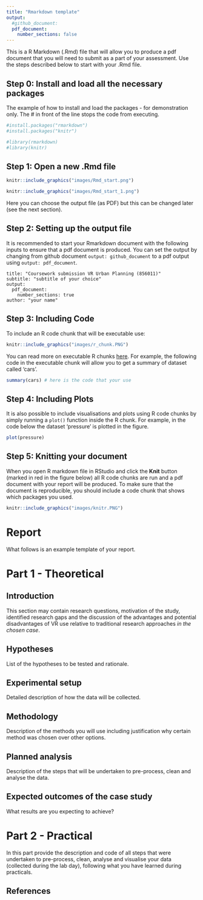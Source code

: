 ```yaml
---
title: "Rmarkdown template"
output:
  #github_document:
  pdf_document:
    number_sections: false
---
```

This is a R Markdown (.Rmd) file that will allow you to produce a pdf document that you will need to submit as a part of your assessment. Use the steps described below to start with your .Rmd file.

## Step 0: Install and load all the necessary packages
The example of how to install and load the packages - for demonstration only. The # in front of the line stops the code from executing.

```r
#install.packages("rmarkdown")
#install.packages("knitr")

#library(rmarkdown)
#library(knitr)
```


## Step 1: Open a new .Rmd file
```r
knitr::include_graphics("images/Rmd_start.png")
```
```r
knitr::include_graphics("images/Rmd_start_1.png")
```

Here you can choose the output file (as PDF) but this can be changed later (see the next section).

## Step 2: Setting up the output file
It is recommended to start your Rmarkdown document with the following inputs to ensure that a pdf document is produced. You can set the output by changing from github document `output: github_document` to  a pdf output using `output: pdf_document`.
```
title: "Coursework submission VR Urban Planning (856011)"
subtitle: "subtitle of your choice"
output:
  pdf_document:
    number_sections: true
author: "your name"

```

## Step 3: Including Code
To include an R code chunk that will be executable use:
```r
knitr::include_graphics("images/r_chunk.PNG")
```

You can read more on executable R chunks [here](https://www.earthdatascience.org/courses/earth-analytics/document-your-science/rmarkdown-code-chunks-comments-knitr/). For example, the following code in the executable chunk will allow you to get a summary of dataset called 'cars'.

```r
summary(cars) # here is the code that your use
```

## Step 4: Including Plots
It is also possible to include visualisations and plots using R code chunks by simply running a `plot()` function inside the R chunk. For example, in the code below the dataset 'pressure' is plotted in the figure.

```r
plot(pressure)
```

## Step 5: Knitting your document
When you open R markdown file in RStudio and click the **Knit** button (marked in red in the figure below) all R code chunks are run and a pdf document with your report will be produced. To make sure that the document is reproducible, you should include a code chunk that shows which packages you used.

```r
knitr::include_graphics("images/knitr.PNG")
```

# Report
What follows is an example template of your report.

# Part 1 - Theoretical

## Introduction
This section may contain research questions, motivation of the study, identified research gaps and the discussion of the advantages and potential disadvantages of VR use relative to traditional research approaches *in the chosen case*.

## Hypotheses
List of the hypotheses to be tested and rationale.

## Experimental setup
Detailed description of how the data will be collected.

## Methodology
Description of the methods you will use including justification why certain method was chosen over other options.

## Planned analysis 
Description of the steps that will be undertaken to pre-process, clean and analyse the data.

## Expected outcomes of the case study
What results are you expecting to achieve?

# Part 2 - Practical

In this part provide the description and code of all steps that were undertaken to pre-process, clean, analyse and visualise your data (collected during the lab day), following what you have learned during practicals. 

## References